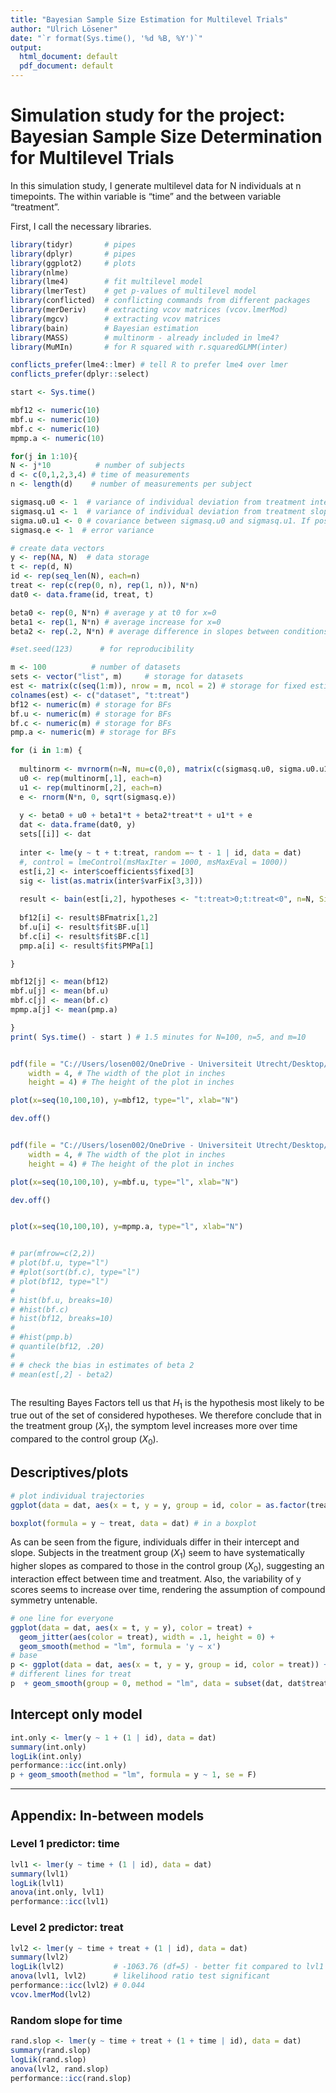 ```yaml
---
title: "Bayesian Sample Size Estimation for Multilevel Trials"
author: "Ulrich Lösener"
date: "`r format(Sys.time(), '%d %B, %Y')`"
output:
  html_document: default
  pdf_document: default
---
```


# Simulation study for the project: Bayesian Sample Size Determination for Multilevel Trials

In this simulation study, I generate multilevel data for N individuals at n timepoints. The within variable is "time" and the between variable "treatment".

First, I call the necessary libraries.

```r
library(tidyr)       # pipes
library(dplyr)       # pipes
library(ggplot2)     # plots
library(nlme)
library(lme4)        # fit multilevel model
library(lmerTest)    # get p-values of multilevel model
library(conflicted)  # conflicting commands from different packages
library(merDeriv)    # extracting vcov matrices (vcov.lmerMod)
library(mgcv)        # extracting vcov matrices
library(bain)        # Bayesian estimation
library(MASS)        # multinorm - already included in lme4?
library(MuMIn)       # for R squared with r.squaredGLMM(inter)

conflicts_prefer(lme4::lmer) # tell R to prefer lme4 over lmer
conflicts_prefer(dplyr::select)
```

```r
start <- Sys.time()

mbf12 <- numeric(10)
mbf.u <- numeric(10)
mbf.c <- numeric(10)
mpmp.a <- numeric(10)

for(j in 1:10){
N <- j*10          # number of subjects
d <- c(0,1,2,3,4) # time of measurements
n <- length(d)    # number of measurements per subject

sigmasq.u0 <- 1  # variance of individual deviation from treatment intercept 
sigmasq.u1 <- 1  # variance of individual deviation from treatment slope
sigma.u0.u1 <- 0 # covariance between sigmasq.u0 and sigmasq.u1. If positive, then individuals with higher(lower) initial values tend to have a higher (lower) rate of change over time.
sigmasq.e <- 1  # error variance

# create data vectors
y <- rep(NA, N)  # data storage
t <- rep(d, N)
id <- rep(seq_len(N), each=n)
treat <- rep(c(rep(0, n), rep(1, n)), N*n)
dat0 <- data.frame(id, treat, t)

beta0 <- rep(0, N*n) # average y at t0 for x=0
beta1 <- rep(1, N*n) # average increase for x=0
beta2 <- rep(.2, N*n) # average difference in slopes between conditions

#set.seed(123)      # for reproducibility

m <- 100          # number of datasets
sets <- vector("list", m)     # storage for datasets
est <- matrix(c(seq(1:m)), nrow = m, ncol = 2) # storage for fixed estimates
colnames(est) <- c("dataset", "t:treat")
bf12 <- numeric(m) # storage for BFs
bf.u <- numeric(m) # storage for BFs
bf.c <- numeric(m) # storage for BFs
pmp.a <- numeric(m) # storage for BFs

for (i in 1:m) {
  
  multinorm <- mvrnorm(n=N, mu=c(0,0), matrix(c(sigmasq.u0, sigma.u0.u1, sigma.u0.u1, sigmasq.u1), nrow=2, ncol=2)) # draw individual deviation from treatment intercept and slope from a multivariate normal distribution with mean 0.
  u0 <- rep(multinorm[,1], each=n)
  u1 <- rep(multinorm[,2], each=n)
  e <- rnorm(N*n, 0, sqrt(sigmasq.e))
  
  y <- beta0 + u0 + beta1*t + beta2*treat*t + u1*t + e
  dat <- data.frame(dat0, y)
  sets[[i]] <- dat
  
  inter <- lme(y ~ t + t:treat, random =~ t - 1 | id, data = dat)
  #, control = lmeControl(msMaxIter = 1000, msMaxEval = 1000))
  est[i,2] <- inter$coefficients$fixed[3]
  sig <- list(as.matrix(inter$varFix[3,3]))
  
  result <- bain(est[i,2], hypotheses <- "t:treat>0;t:treat<0", n=N, Sigma = sig, group_parameters = 1)
  
  bf12[i] <- result$BFmatrix[1,2]
  bf.u[i] <- result$fit$BF.u[1]
  bf.c[i] <- result$fit$BF.c[1]
  pmp.a[i] <- result$fit$PMPa[1]

}

mbf12[j] <- mean(bf12)
mbf.u[j] <- mean(bf.u)
mbf.c[j] <- mean(bf.c)
mpmp.a[j] <- mean(pmp.a)

}
print( Sys.time() - start ) # 1.5 minutes for N=100, n=5, and m=10


pdf(file = "C://Users/losen002/OneDrive - Universiteit Utrecht/Desktop/PhD/BayesianSSD/mBF12_N.pdf",   
    width = 4, # The width of the plot in inches
    height = 4) # The height of the plot in inches

plot(x=seq(10,100,10), y=mbf12, type="l", xlab="N")

dev.off()


pdf(file = "C://Users/losen002/OneDrive - Universiteit Utrecht/Desktop/PhD/BayesianSSD/mBFu_N.pdf",   
    width = 4, # The width of the plot in inches
    height = 4) # The height of the plot in inches

plot(x=seq(10,100,10), y=mbf.u, type="l", xlab="N")

dev.off()


plot(x=seq(10,100,10), y=mpmp.a, type="l", xlab="N")


# par(mfrow=c(2,2))
# plot(bf.u, type="l")
# #plot(sort(bf.c), type="l")
# plot(bf12, type="l")
# 
# hist(bf.u, breaks=10)
# #hist(bf.c)
# hist(bf12, breaks=10)
# 
# #hist(pmp.b)
# quantile(bf12, .20)
# 
# # check the bias in estimates of beta 2
# mean(est[,2] - beta2) 



```


The resulting Bayes Factors tell us that $H_1$ is the hypothesis most likely to be true out of the set of considered hypotheses. We therefore conclude that in the treatment group ($X_1$), the symptom level increases more over time compared to the control group ($X_0$).

## Descriptives/plots

```r
# plot individual trajectories
ggplot(data = dat, aes(x = t, y = y, group = id, color = as.factor(treat))) + geom_line()

boxplot(formula = y ~ treat, data = dat) # in a boxplot
```

As can be seen from the figure, individuals differ in their intercept and slope. Subjects in the treatment group ($X_1$) seem to have systematically higher slopes as compared to those in the control group ($X_0$), suggesting an interaction effect between time and treatment. Also, the variability of y scores seems to increase over time, rendering the assumption of compound symmetry untenable. 


```r
# one line for everyone
ggplot(data = dat, aes(x = t, y = y), color = treat) + 
  geom_jitter(aes(color = treat), width = .1, height = 0) + 
  geom_smooth(method = "lm", formula = 'y ~ x')
# base
p <- ggplot(data = dat, aes(x = t, y = y, group = id, color = treat)) + geom_jitter(width = .1, height = 0)
# different lines for treat
p  + geom_smooth(group = 0, method = "lm", data = subset(dat, dat$treat == 0), formula = 'y ~ x') + geom_smooth(group = 0, method = "lm", data = subset(dat, dat$treat == 1), formula = 'y ~ x')

```

## Intercept only model

```r
int.only <- lmer(y ~ 1 + (1 | id), data = dat)
summary(int.only) 
logLik(int.only)           
performance::icc(int.only) 
p + geom_smooth(method = "lm", formula = y ~ 1, se = F)
```

--------------------------------------------------------------------------------

## Appendix: In-between models

### Level 1 predictor: time

```r
lvl1 <- lmer(y ~ time + (1 | id), data = dat)
summary(lvl1)
logLik(lvl1)           
anova(int.only, lvl1)  
performance::icc(lvl1) 
```


### Level 2 predictor: treat

```r
lvl2 <- lmer(y ~ time + treat + (1 | id), data = dat)
summary(lvl2)
logLik(lvl2)           # -1063.76 (df=5) - better fit compared to lvl1 predictor only
anova(lvl1, lvl2)      # likelihood ratio test significant
performance::icc(lvl2) # 0.044
vcov.lmerMod(lvl2)
```

### Random slope for time

```r
rand.slop <- lmer(y ~ time + treat + (1 + time | id), data = dat)
summary(rand.slop)
logLik(rand.slop) 
anova(lvl2, rand.slop)
performance::icc(rand.slop)
```
